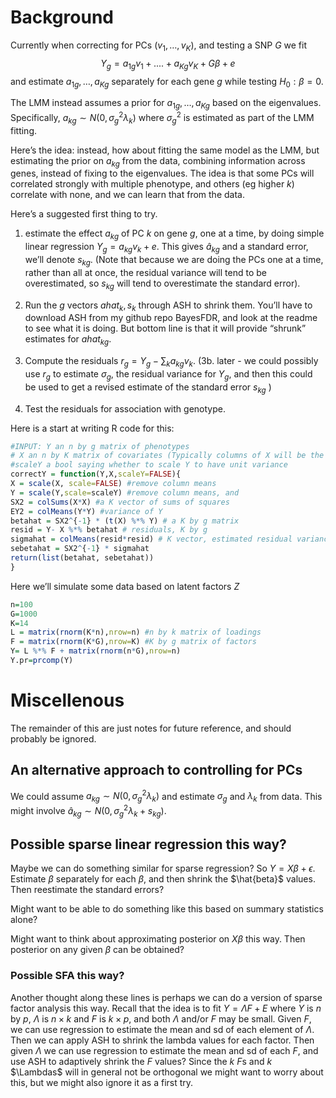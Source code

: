 # Background

Currently when correcting for PCs $(v_1,\dots,v_K)$, and
testing a SNP $G$ we
fit $$Y_g = a_{1g} v_1 + .... + a_{Kg} v_K + G \beta + e$$
and estimate $a_{1g},\dots, a_{Kg}$ separately for each gene $g$
while testing $H_0:\beta=0$. 

The LMM instead assumes a prior for $a_{1g},\dots, a_{Kg}$ based
on the eigenvalues. Specifically, $a_{kg} \sim N(0, \sigma_g^2 \lambda_k)$ where $\sigma_g^2$ is estimated as part of the LMM fitting. 

Here's the idea: instead, how about fitting the same model as the LMM, but estimating the prior on $a_{kg}$ from the data, combining information
across genes, instead of fixing to the eigenvalues.
The idea is that some PCs will correlated strongly with multiple phenotype, and others (eg higher $k$) correlate with none, and we can learn that from the data.

Here's a suggested first thing to try.

1. estimate the effect $a_{kg}$ of PC $k$ on gene $g$, one at a time, by doing simple linear regression $Y_g = a_{kg} v_k + e$.
This gives $\hat{a}_{kg}$ and a standard error, we'll denote $s_{kg}$. (Note that because we are doing the PCs one at a time, rather than 
all at once, the residual variance will tend to be overestimated, so $s_{kg}$ will tend to overestimate the standard error).

2. Run the $g$ vectors $ahat_k, s_k$ through ASH to shrink them.
You'll have to download ASH from my github repo BayesFDR, and look
at the readme to see what it is doing.
But bottom line is that it will provide "shrunk" estimates for $ahat_{kg}$.

3. Compute the residuals $r_g = Y_g - \sum_k a_{kg} v_k$.
(3b. later - we could possibly use $r_g$ to estimate $\sigma_g$, the residual variance for $Y_g$,
and then this could be used to get a revised estimate of the standard error $s_{kg}$ )

4. Test the residuals for association with genotype.

Here is a start at writing R code for this:
```r
#INPUT: Y an n by g matrix of phenotypes
# X an n by K matrix of covariates (Typically columns of X will be the PCs, and K=n since there are n PCs)
#scaleY a bool saying whether to scale Y to have unit variance
correctY = function(Y,X,scaleY=FALSE){
X = scale(X, scale=FALSE) #remove column means
Y = scale(Y,scale=scaleY) #remove column means, and 
SX2 = colSums(X*X) #a K vector of sums of squares
EY2 = colMeans(Y*Y) #variance of Y
betahat = SX2^{-1} * (t(X) %*% Y) # a K by g matrix
resid = Y- X %*% betahat # residuals, K by g
sigmahat = colMeans(resid*resid) # K vector, estimated residual variances
sebetahat = SX2^{-1} * sigmahat
return(list(betahat, sebetahat))
}
```

Here we'll simulate some data based on latent factors $Z$
```r
n=100
G=1000
K=14
L = matrix(rnorm(K*n),nrow=n) #n by k matrix of loadings
F = matrix(rnorm(K*G),nrow=K) #K by g matrix of factors
Y= L %*% F + matrix(rnorm(n*G),nrow=n)
Y.pr=prcomp(Y)
```


# Miscellenous

The remainder of this are just notes for future reference,
and should probably be ignored.

## An alternative approach to controlling for PCs

We could assume $a_{kg} \sim N(0, \sigma_g^2 \lambda_k)$
and estimate $\sigma_g$ and $\lambda_k$ from data.
This might involve
$\hat{a}_{kg} \sim N(0, \sigma_g^2 \lambda_k + s_{kg})$.


## Possible sparse linear regression this way?

Maybe we can do something similar for sparse regression?
So $Y=X\beta + \epsilon$.
Estimate $\beta$ separately for each $\beta$, and
then shrink the $\hat{beta}$ values. 
Then reestimate the standard errors?

Might want to be able to do something like this based
on summary statistics alone?

Might want to think about approximating posterior
on $X\beta$ this way. Then posterior on any given
$\beta$ can be obtained?


### Possible SFA this way?

Another thought along these lines is perhaps
we can do a version of sparse factor analysis this way.
Recall that the idea is to fit $Y= \Lambda F + E$
where $Y$ is $n$ by $p$, $\Lambda$ is $n \times k$ and $F$ is
$k \times p$, and both $\Lambda$ and/or $F$ may be small.
Given $F$, we can use regression to estimate the mean and sd of each element of $\Lambda$.
Then we can apply ASH to shrink the lambda values for each factor. 
Then given $\Lambda$ we can use regression to estimate the mean and sd of each $F$, and use ASH to adaptively shrink the $F$ values?
Since the $k$ $F$s and $k$ $\Lambdas$ will in general not be orthogonal we might want to worry about this, but we might also ignore it as a first try.



